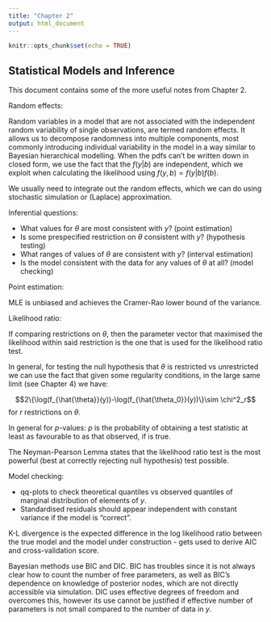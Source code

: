 ```yaml
---
title: "Chapter 2"
output: html_document
---
```


```r
knitr::opts_chunk$set(echo = TRUE)
```

## Statistical Models and Inference

This document contains some of the more useful notes from Chapter 2.

Random effects:

Random variables in a model that are not associated with the independent random variability of single observations, are termed random effects. It allows us to decompose randomness into multiple components, most commonly introducing individual variability in the model in a way similar to Bayesian hierarchical modelling. When the pdfs can't be written down in closed form, we use the fact that the $f(y|b)$ are independent, which we exploit when calculating the likelihood using $f(y, b) = f(y | b)f(b).$

We usually need to integrate out the random effects, which we can do using stochastic simulation or (Laplace) approximation.

Inferential questions:

* What values for $\theta$ are most consistent with $y$? (point estimation)
* Is some prespecified restriction on $\theta$ consistent with $y$? (hypothesis testing)
* What ranges of values of $\theta$ are consistent with $y$? (interval estimation)
* Is the model consistent with the data for any values of $\theta$ at all? (model checking)

Point estimation:

MLE is unbiased and achieves the Cramer-Rao lower bound of the variance.

Likelihood ratio:

If comparing restrictions on $\theta$, then the parameter vector that maximised the likelihood within said restriction is the one that is used for the likelihood ratio test.

In general, for testing the null hypothesis that $\theta$ is restricted vs unrestricted we can use the fact that given some regularity conditions, in the large same limit (see Chapter 4) we have:

$$2\{\log(f_{\hat{\theta}}(y))-\log(f_{\hat{\theta_0}}(y))\}\sim \chi^2_r$$
for $r$ restrictions on $\theta$.

In general for $p$-values: $p$ is the probability of obtaining a test statistic at least as favourable to \textbf{$H_1$} as that observed, if \textbf{$H_0$} is true.

The Neyman-Pearson Lemma states that the likelihood ratio test is the most powerful (best at correctly rejecting null hypothesis) test possible.

Model checking:

* qq-plots to check theoretical quantiles vs observed quantiles of marginal distribution of elements of $y$.
* Standardised residuals should appear independent with constant variance if the model is "correct".

K-L divergence is the expected difference in the log likelihood ratio between the true model and the model under construction - gets used to derive AIC and cross-validation score.

Bayesian methods use BIC and DIC. BIC has troubles since it is not always clear how to count the number of free parameters, as well as BIC's dependence on knowledge of posterior nodes, which are not directly accessible via simulation. DIC uses effective degrees of freedom and overcomes this, however its use cannot be justified if effective number of parameters is not small compared to the number of data in $y$.












